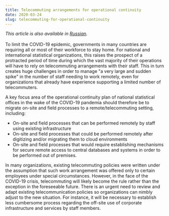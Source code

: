 ```yaml
---
title: Telecommuting arrangements for operational continuity
date: 2020-03-24
slug: telecommuting-for-operational-continuity
---
```


_This article is also available in
[Russian](/telecommuting-for-operational-continuity-RU.pdf)._<br/><br/>To limit
the COVID-19 epidemic, governments in many countries are requiring all or most
of their workforce to stay home. For national and international statistical
organizations, this raises the prospect of a protracted period of time during
which the vast majority of their operations will have to rely on telecommuting
arrangements with their staff. This in turn creates huge challenges in order to
manage "a very large and sudden spike" in the number of staff needing to work
remotely, even for organizations that already have experience supporting a
limited number of telecommuters.

A key focus area of the operational continuity plan of national statistical
offices in the wake of the COVID-19 pandemia should therefore be to migrate
on-site and field processes to a remote/telecommuting setting, including:

- On-site and field processes that can be performed remotely by staff using
  existing infrastructure
- On-site and field processes that could be performed remotely after digitizing
  and/or migrating them to cloud environments
- On-site and field processes that would require establishing mechanisms for
  secure remote access to central databases and systems in order to be performed
  out of premises.

In many organizations, existing telecommuting policies were written under the
assumption that such work arrangement was offered only to certain employees
under special circumstances. However, in the face of the COVID-19 crisis,
telecommuting will likely become the rule rather than the exception in the
foreseeable future. There is an urgent need to review and adapt existing
telecommunication policies so organizations can nimbly adjust to the new
situation. For instance, it will be necessary to establish less cumbersome
process regarding the off-site use of corporate infrastructure and services by
staff members.
